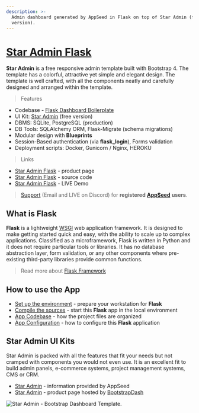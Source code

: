 ```yaml
---
description: >-
  Admin dashboard generated by AppSeed in Flask on top of Star Admin (free
  version).
---
```


# [Star Admin Flask](https://appseed.us/product/star-admin/flask/)

**Star Admin** is a free responsive admin template built with Bootstrap 4. The template has a colorful, attractive yet simple and elegant design. The template is well crafted, with all the components neatly and carefully designed and arranged within the template.

> Features

- Codebase - [Flask Dashboard Boilerplate](../../boilerplate-code/flask-dashboard.md)
- UI Kit: [Star Admin](../../content/bootstrap-template/star-admin.md) (free version)
- DBMS: SQLite, PostgreSQL (production)
- DB Tools: SQLAlchemy ORM, Flask-Migrate (schema migrations)
- Modular design with **Blueprints**
- Session-Based authentication (via **flask_login**), Forms validation
- Deployment scripts: Docker, Gunicorn / Nginx, HEROKU

> Links

- [Star Admin Flask](https://appseed.us/product/star-admin/flask/) - product page
- [Star Admin Flask](https://github.com/app-generator/flask-star-admin) - source code
- [Star Admin Flask](https://flask-star-admin.appseed-srv1.com/) - LIVE Demo

> [Support](https://appseed.us/support) (Email and LIVE on Discord) for **registered** [**AppSeed**](https://appseed.us/) **users**.

## What is Flask

**Flask** is a lightweight [WSGI](../../content/what-is/wsgi.md) web application framework. It is designed to make getting started quick and easy, with the ability to scale up to complex applications. Classified as a microframework, Flask is written in Python and it does not require particular tools or libraries. It has no database abstraction layer, form validation, or any other components where pre-existing third-party libraries provide common functions.

> Read more about [Flask Framework](../../content/what-is/flask.md)

## How to use the App

- [Set up the environment](../../boilerplate-code/flask-dashboard.md#environment) - prepare your workstation for **Flask**
- [Compile the sources](../../boilerplate-code/flask-dashboard.md#build-the-app-1) - start this **Flask** app in the local environment
- [App Codebase](../../boilerplate-code/flask-dashboard.md#app-codebase) - how the project files are organized
- [App Configuration](../../boilerplate-code/flask-dashboard.md#app-configuration) - how to configure this **Flask** application

## Star Admin UI Kits

Star Admin is packed with all the features that fit your needs but not cramped with components you would not even use. It is an excellent fit to build admin panels, e-commerce systems, project management systems, CMS or CRM.

- [Star Admin](../../content/bootstrap-template/star-admin.md) - information provided by AppSeed
- [Star Admin](https://bit.ly/2VXUgKu) - product page hosted by [BootstrapDash](../../content/partners/bootstrapdash.md)

![Star Admin - Bootstrap Dashboard Template.](../../../static/assets/docs-star-admin-screen.jpg)
